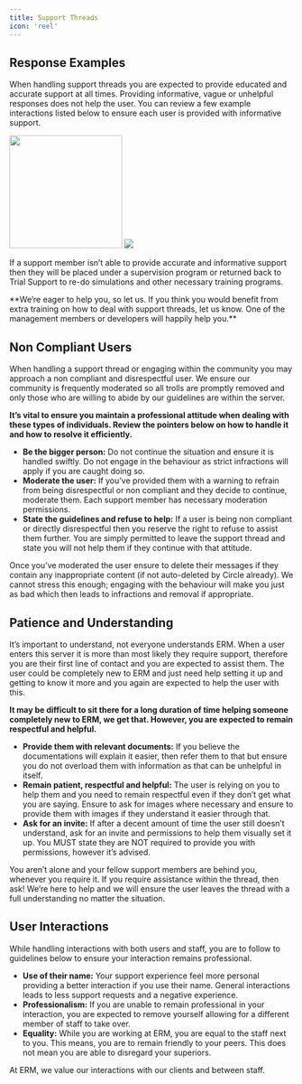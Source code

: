 ```yaml
---
title: Support Threads
icon: 'reel'
---
```

## Response Examples

When handling support threads you are expected to provide educated and accurate support at all times. Providing informative, vague or unhelpful responses does not help the user. You can review a few example interactions listed below to ensure each user is provided with informative support.
<Frame caption="Good Support Example">
<img height="200" src="../images/staff/supportthreads/good.png" />
</Frame>

<Frame caption="Bad Support Example">
<img src="../images/staff/supportthreads/bad.png" />
</Frame>

If a support member isn’t able to provide accurate and informative support then they will be placed under a supervision program or returned back to Trial Support to re-do simulations and other necessary training programs. 
<div>**We’re eager to help you, so let us. If you think you would benefit from extra training on how to deal with support threads, let us know. One of the management members or developers will happily help you.** </div>


## Non Compliant Users

When handling a support thread or engaging within the community you may approach a non compliant and disrespectful user. We ensure our community is frequently moderated so all trolls are promptly removed and only those who are willing to abide by our guidelines are within the server. 

**It’s vital to ensure you maintain a professional attitude when dealing with these types of individuals. Review the pointers below on how to handle it and how to resolve it efficiently.**

- **Be the bigger person:** Do not continue the situation and ensure it is handled swiftly. Do not engage in the behaviour as strict infractions will apply if you are caught doing so.
- **Moderate the user:** If you’ve provided them with a warning to refrain from being disrespectful or non compliant and they decide to continue, moderate them. Each support member has necessary moderation permissions.
- **State the guidelines and refuse to help:** If a user is being non compliant or directly disrespectful then you reserve the right to refuse to assist them further. You are simply permitted to leave the support thread and state you will not help them if they continue with that attitude.

Once you’ve moderated the user ensure to delete their messages if they contain any inappropriate content (if not auto-deleted by Circle already). We cannot stress this enough; engaging with the behaviour will make you just as bad which then leads to infractions and removal if appropriate.


## Patience and Understanding

It’s important to understand, not everyone understands ERM. When a user enters this server it is more than most likely they require support, therefore you are their first line of contact and you are expected to assist them. The user could be completely new to ERM and just need help setting it up and getting to know it more and you again are expected to help the user with this.

**It may be difficult to sit there for a long duration of time helping someone completely new to ERM, we get that. However, you are expected to remain respectful and helpful.**

- **Provide them with relevant documents:** If you believe the documentations will explain it easier, then refer them to that but ensure you do not overload them with information as that can be unhelpful in itself. 
- **Remain patient, respectful and helpful:** The user is relying on you to help them and you need to remain respectful even if they don’t get what you are saying. Ensure to ask for images where necessary and ensure to provide them with images if they understand it easier through that.
- **Ask for an invite:** If after a decent amount of time the user still doesn’t understand, ask for an invite and permissions to help them visually set it up. You MUST state they are NOT required to provide you with permissions, however it’s advised.

You aren’t alone and your fellow support members are behind you, whenever you require it. If you require assistance within the thread, then ask! We’re here to help and we will ensure the user leaves the thread with a full understanding no matter the situation.


## User Interactions

While handling interactions with both users and staff, you are to follow to guidelines below to ensure your interaction remains professional.

- **Use of their name:** Your support experience feel more personal providing a better interaction if you use their name. General interactions leads to less support requests and a negative experience.
- **Professionalism:** If you are unable to remain professional in your interaction, you are expected to remove yourself allowing for a different member of staff to take over.
- **Equality:** While you are working at ERM, you are equal to the staff next to you. This means, you are to remain friendly to your peers. This does not mean you are able to disregard your superiors.

At ERM, we value our interactions with our clients and between staff. 